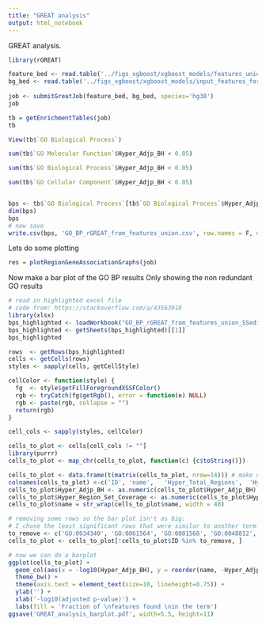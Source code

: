 ```yaml
---
title: "GREAT analysis"
output: html_notebook
---
```


GREAT analysis.

```r
library(rGREAT)

feature_bed <- read.table('../figs_xgboost/xgboost_models/features_union.bed')
bg_bed <- read.table('../figs_xgboost/xgboost_models/input_features_for_background.bed')
  
job <- submitGreatJob(feature_bed, bg_bed, species='hg38')
job

tb = getEnrichmentTables(job)
tb

View(tb$`GO Biological Process`)

sum(tb$`GO Molecular Function`$Hyper_Adjp_BH < 0.05)

sum(tb$`GO Biological Process`$Hyper_Adjp_BH < 0.05)

sum(tb$`GO Cellular Component`$Hyper_Adjp_BH < 0.05)


bps <- tb$`GO Biological Process`[tb$`GO Biological Process`$Hyper_Adjp_BH < 0.05, ]
dim(bps)
bps
# now save 
write.csv(bps, 'GO_BP_rGREAT_from_features_union.csv', row.names = F, quote=F)

```


Lets do some plotting
```r
res = plotRegionGeneAssociationGraphs(job)
```



Now make a bar plot of the GO BP results
Only showing the non redundant GO results
```r
# read in highlighted excel file
# code from: https://stackoverflow.com/a/43563918
library(xlsx)
bps_highlighted <- loadWorkbook("GO_BP_rGREAT_from_features_union_SSedited.xlsx")
bps_highlighted <- getSheets(bps_highlighted)[[1]]
bps_highlighted

rows  <- getRows(bps_highlighted)
cells <- getCells(rows)
styles <- sapply(cells, getCellStyle)

cellColor <- function(style) {
  fg  <- style$getFillForegroundXSSFColor()
  rgb <- tryCatch(fg$getRgb(), error = function(e) NULL)
  rgb <- paste(rgb, collapse = "")
  return(rgb)
}

cell_cols <- sapply(styles, cellColor)

cells_to_plot <- cells[cell_cols != ""]
library(purrr)
cells_to_plot <- map_chr(cells_to_plot, function(c) {c$toString()})

cells_to_plot <- data.frame(t(matrix(cells_to_plot, nrow=14))) # make dataframe
colnames(cells_to_plot) <-c('ID', 'name',	'Hyper_Total_Regions',	'Hyper_Expected',	'Hyper_Foreground_Region_Hits',	'Hyper_Fold_Enrichment',	'Hyper_Region_Set_Coverage',	'Hyper_Term_Region_Coverage',	'Hyper_Foreground_Gene_Hits',	'Hyper_Background_Gene_Hits',	'Total_Genes_Annotated',	'Hyper_Raw_PValue',	'Hyper_Adjp_BH')
cells_to_plot$Hyper_Adjp_BH <- as.numeric(cells_to_plot$Hyper_Adjp_BH)
cells_to_plot$Hyper_Region_Set_Coverage <- as.numeric(cells_to_plot$Hyper_Region_Set_Coverage)
cells_to_plot$name = str_wrap(cells_to_plot$name, width = 40)

# removing some rows so the bar plot isn't as big:
# I chose the least significant rows that were similar to another term
to_remove <- c('GO:0034340', 'GO:0061564', 'GO:0001568', 'GO:0048812', 'GO:0001817', 'GO:0001822', 'GO:0050678', 'GO:0045580')
cells_to_plot <- cells_to_plot[!cells_to_plot$ID %in% to_remove, ]

# now we can do a barplot
ggplot(cells_to_plot) + 
  geom_col(aes(x = -log10(Hyper_Adjp_BH), y = reorder(name, -Hyper_Adjp_BH), fill=Hyper_Region_Set_Coverage), width = 0.8) + 
  theme_bw() +
  theme(axis.text = element_text(size=10, lineheight=0.75)) +
  ylab('') + 
  xlab('-log10(adjusted p-value)') +
  labs(fill = 'Fraction of \nfeatures found \nin the term') 
ggsave('GREAT_analysis_barplot.pdf', width=5.5, height=11)
```

